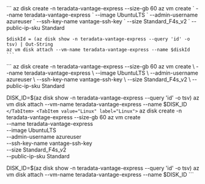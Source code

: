 
<Tabs>
  <TabItem value="Windows" label="Windows" default>
  ```
    az disk create -n teradata-vantage-express --size-gb 60
    az vm create `
      --name teradata-vantage-express `
      --image UbuntuLTS `
      --admin-username azureuser `
      --ssh-key-name vantage-ssh-key `
      --size Standard_F4s_v2 `
      --public-ip-sku Standard

    $diskId = (az disk show -n teradata-vantage-express --query 'id' -o tsv) | Out-String
    az vm disk attach --vm-name teradata-vantage-express --name $diskId
    ```
  </TabItem>
  <TabItem value="MacOS" label="MacOS">
    ```
az disk create -n teradata-vantage-express --size-gb 60
az vm create \
  --name teradata-vantage-express \
  --image UbuntuLTS \
  --admin-username azureuser \
  --ssh-key-name vantage-ssh-key \
  --size Standard_F4s_v2 \
  --public-ip-sku Standard

DISK_ID=$(az disk show -n teradata-vantage-express --query 'id' -o tsv)
az vm disk attach --vm-name teradata-vantage-express --name $DISK_ID
    ```
  </TabItem>
  <TabItem value="Linux" label="Linux">
    ```
az disk create -n teradata-vantage-express --size-gb 60
az vm create \
  --name teradata-vantage-express \
  --image UbuntuLTS \
  --admin-username azureuser \
  --ssh-key-name vantage-ssh-key \
  --size Standard_F4s_v2 \
  --public-ip-sku Standard

DISK_ID=$(az disk show -n teradata-vantage-express --query 'id' -o tsv)
az vm disk attach --vm-name teradata-vantage-express --name $DISK_ID
    ```
  </TabItem>
</Tabs>